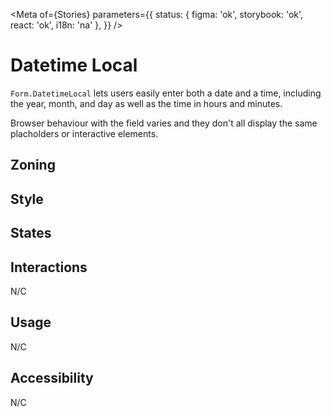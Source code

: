 

<Meta
	of={Stories}
	parameters={{
		status: { figma: 'ok', storybook: 'ok', react: 'ok', i18n: 'na' },
	}}
/>

# Datetime Local

`Form.DatetimeLocal` lets users easily enter both a date and a time, including the year, month, and day as well as the time in hours and minutes.

Browser behaviour with the field varies and they don't all display the same placholders or interactive elements.

## Zoning

<FigmaImage
	src="https://www.figma.com/file/qc8oUSyVJM67gSsbTShftt/%F0%9F%93%90-Zoning?node-id=245%3A219"
	alt="zoning image for inputs"
/>

## Style

## States

<Canvas>
	<Story of={Stories.DatetimeLocal} />
</Canvas>

## Interactions

N/C

## Usage

N/C

## Accessibility

N/C
